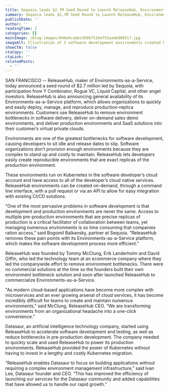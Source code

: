 ```yaml
---
title: Sequoia leads $2.7M Seed Round to Launch ReleaseHub, Environments-as-a-Service
summary: Sequoia leads $2.7M Seed Round to Launch ReleaseHub, Environments-as-a-Service
publishDate: ''
author: ''
readingTime: 2
categories: []
mainImage: /blog-images/846e6cadec45067516ef55aaebd88517.jpg
imageAlt: Illustration of 3 software development environments created by Release
showCTA: false
ctaCopy: ''
ctaLink: ''
relatedPosts:
  - ''
---
```


SAN FRANCISCO -- ReleaseHub, maker of Environments-as-a-Service, today announced a seed round of $2.7 million led by Sequoia, with participation from Y Combinator, Rogue VC, Liquid Capital, and other angel investors. ReleaseHub is also announcing general availability of its Environments-as-a-Service platform, which allows organizations to quickly and easily deploy, manage, and reproduce production-replica environments. Customers use ReleaseHub to remove environment bottlenecks in software delivery, deliver on-demand sales demo environments, and deliver production environments and SaaS solutions into their customer’s virtual private clouds.

Environments are one of the greatest bottlenecks for software development, causing developers to sit idle and release dates to slip. Software organizations don’t provision enough environments because they are complex to stand up and costly to maintain. ReleaseHub lets developers easily create reproducible environments that are exact replicas of the production environment.

These environments run on Kubernetes in the software developer’s cloud account and have access to all of the developer’s cloud native services. ReleaseHub environments can be created on-demand, through a command line interface, with a pull request or via an API to allow for easy integration with existing CI/CD solutions.

"One of the most pervasive problems in software development is that development and production environments are never the same. Access to multiple pre-production environments that are precise replicas of production is a critical facilitator of collaboration between teams, yet managing numerous environments is so time consuming that companies ration access,” said Bogomil Balkansky, partner at Sequoia. “ReleaseHub removes these pain points with its Environments-as-a-Service platform, which makes the software development process more efficient.”

ReleaseHub was founded by Tommy McClung, Erik Landerholm and David Giffin, who led the technology team at an ecommerce company where they led the companywide effort to remove environment bottlenecks. There were no commercial solutions at the time so the founders built their own environment bottleneck solution and soon after launched ReleaseHub to commercialize Environments-as-a-Service.

"As modern cloud-based applications have become more complex with microservices and an ever growing arsenal of cloud services, it has become incredibly difficult for teams to create and maintain numerous environments," said McClung, ReleaseHub CEO. “We are transforming environments from an organizational headache into a one-click convenience.”

Datasaur, an artificial intelligence technology company, started using ReleaseHub to accelerate software development and testing, as well as reduce bottlenecks in pre-production development. The company needed to quickly scale and used ReleaseHub to power its production environments. ReleaseHub provided the power of Kubernetes without having to invest in a lengthy and costly Kubernetes migration.

“ReleaseHub enables Datasaur to focus on building applications without requiring a complex environment management infrastructure,” said Ivan Lee, Datasaur founder and CEO. “This has improved the efficiency of launching our services for the Datasaur community and added capabilities that have allowed us to handle our rapid growth.”